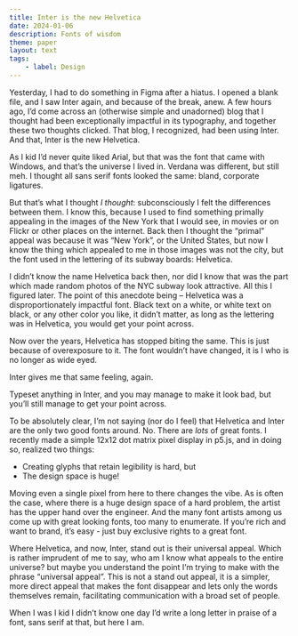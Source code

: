 ```yaml
---
title: Inter is the new Helvetica
date: 2024-01-06
description: Fonts of wisdom
theme: paper
layout: text
tags:
    - label: Design
---
```


Yesterday, I had to do something in Figma after a hiatus. I opened a blank file, and I saw Inter again, and because of the break, anew. A few hours ago, I’d come across an (otherwise simple and unadorned) blog that I thought had been exceptionally impactful in its typography, and together these two thoughts clicked. That blog, I recognized, had been using Inter. And that, Inter is the new Helvetica.

As I kid I’d never quite liked Arial, but that was the font that came with Windows, and that’s the universe I lived in. Verdana was different, but still meh. I thought all sans serif fonts looked the same: bland, corporate ligatures.

But that’s what I thought _I thought_: subconsciously I felt the differences between them. I know this, because I used to find something primally appealing in the images of the New York that I would see, in movies or on Flickr or other places on the internet. Back then I thought the “primal” appeal was because it was “New York”, or the United States, but now I know the thing which appealed to me in those images was not the city, but the font used in the lettering of its subway boards: Helvetica.

I didn’t know the name Helvetica back then, nor did I know that was the part which made random photos of the NYC subway look attractive. All this I figured later. The point of this anecdote being – Helvetica was a disproportionately impactful font. Black text on a white, or white text on black, or any other color you like, it didn’t matter, as long as the lettering was in Helvetica, you would get your point across.

Now over the years, Helvetica has stopped biting the same. This is just because of overexposure to it. The font wouldn’t have changed, it is I who is no longer as wide eyed.

Inter gives me that same feeling, again.

Typeset anything in Inter, and you may manage to make it look bad, but you’ll still manage to get your point across.

To be absolutely clear, I’m not saying (nor do I feel) that Helvetica and Inter are the only two good fonts around. No. There are _lots_ of great fonts. I recently made a simple 12x12 dot matrix pixel display in p5.js, and in doing so, realized two things:

- Creating glyphs that retain legibility is hard, but
- The design space is huge!

Moving even a single pixel from here to there changes the vibe. As is often the case, where there is a huge design space of a hard problem, the artist has the upper hand over the engineer. And the many font artists among us come up with great looking fonts, too many to enumerate. If you’re rich and want to brand, it’s easy - just buy exclusive rights to a great font.

Where Helvetica, and now, Inter, stand out is their universal appeal. Which is rather imprudent of me to say, who am I know what appeals to the entire universe? but maybe you understand the point I’m trying to make with the phrase “universal appeal”. This is not a stand out appeal, it is a simpler, more direct appeal that makes the font disappear and lets only the words themselves remain, facilitating communication with a broad set of people.

When I was I kid I didn’t know one day I’d write a long letter in praise of a font, sans serif at that, but here I am.

